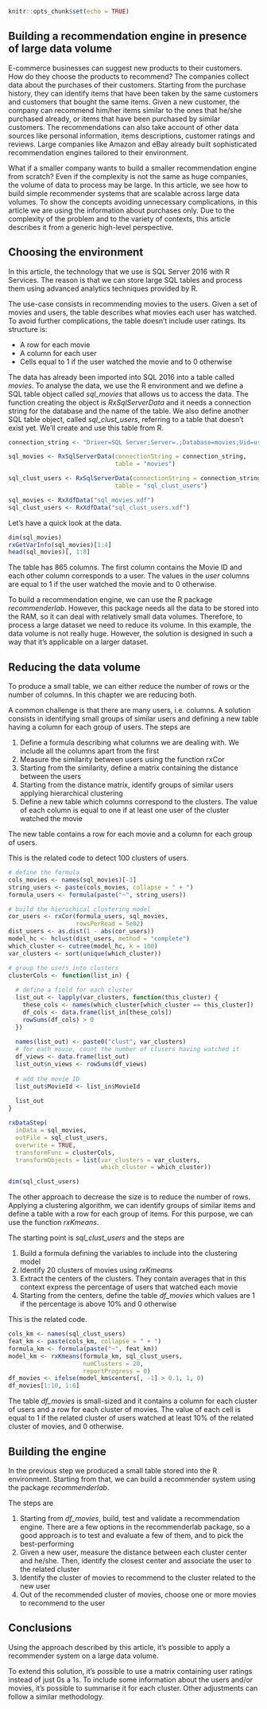 ```r
knitr::opts_chunk$set(echo = TRUE)
```

## Building a recommendation engine in presence of large data volume

E-commerce businesses can suggest new products to their customers. How do they choose the products to recommend? The companies collect data about the purchases of their customers. Starting from the purchase history, they can identify items that have been taken by the same customers and customers that bought the same items. Given a new customer, the company can recommend him/her items similar to the ones that he/she purchased already, or items that have been purchased by similar customers. The recommendations can also take account of other data sources like personal information, items descriptions, customer ratings and reviews. Large companies like Amazon and eBay already built sophisticated recommendation engines tailored to their environment. 

What if a smaller company wants to build a smaller recommendation engine from scratch? Even if the complexity is not the same as huge companies, the volume of data to process may be large. In this article, we see how to build simple recommender systems that are scalable across large data volumes. To show the concepts avoiding unnecessary complications, in this article we are using the information about purchases only. Due to the complexity of the problem and to the variety of contexts, this article describes it from a generic high-level perspective.



## Choosing the environment

In this article, the technology that we use is SQL Server 2016 with R Services. The reason is that we can store large SQL tables and process them using advanced analytics techniques provided by R.

The use-case consists in recommending movies to the users. Given a set of movies and users, the table describes what movies each user has watched. To avoid further complications, the table doesn’t include user ratings. Its structure is:

-	A row for each movie
-	A column for each user
-	Cells equal to 1 if the user watched the movie and to 0 otherwise

The data has already been imported into SQL 2016 into a table called *movies*. To analyse the data, we use the R environment and we define a SQL table object called *sql_movies* that allows us to access the data. The function creating the object is *RxSqlServerData* and it needs a connection string for the database and the name of the table. We also define another SQL table object, called *sql_clust_users*, referring to a table that doesn't exist yet. We'll create and use this table from R.

```r
connection_string <- "Driver=SQL Server;Server=.;Database=movies;Uid=usernam;password"

sql_movies <- RxSqlServerData(connectionString = connection_string,
                              table = "movies")

sql_clust_users <- RxSqlServerData(connectionString = connection_string,
                              table = "sql_clust_users")

```

```r
sql_movies <- RxXdfData("sql_movies.xdf")
sql_clust_users <- RxXdfData("sql_clust_users.xdf")
```

Let's have a quick look at the data.

```r
dim(sql_movies)
rxGetVarInfo(sql_movies)[1:4]
head(sql_movies)[, 1:8]
```

The table has 865 columns. The first column contains the Movie ID and each other column corresponds to a user. The values in the *user* columns are equal to 1 if the user watched the movie and to 0 otherwise.

To build a recommendation engine, we can use the R package *recommenderlab*. However, this package needs all the data to be stored into the RAM, so it can deal with relatively small data volumes. Therefore, to process a large dataset we need to reduce its volume. In this example, the data volume is not really huge. However, the solution is designed in such a way that it's applicable on a larger dataset.



## Reducing the data volume

To produce a small table, we can either reduce the number of rows or the number of columns. In this chapter we are reducing both.

A common challenge is that there are many users, i.e. columns. A solution consists in identifying small groups of similar users and defining a new table having a column for each group of users. The steps are

1. Define a formula describing what columns we are dealing with. We include all the columns apart from the first
2. Measure the similarity between users using the function rxCor
3. Starting from the similarity, define a matrix containing the distance between the users
4. Starting from the distance matrix, identify groups of similar users applying hierarchical clustering
5. Define a new table which columns correspond to the clusters. The value of each column is equal to one if at least one user of the cluster watched the movie

The new table contains a row for each movie and a column for each group of users.

This is the related code to detect 100 clusters of users.

```r
# define the formula
cols_movies <- names(sql_movies)[-1]
string_users <- paste(cols_movies, collapse = " + ")
formula_users <- formula(paste("~", string_users))

# build the hierachical clustering model
cor_users <- rxCor(formula_users, sql_movies,
                   rowsPerRead = 5e02)
dist_users <- as.dist(1 - abs(cor_users))
model_hc <- hclust(dist_users, method = "complete")
which_cluster <- cutree(model_hc, k = 100)
var_clusters <- sort(unique(which_cluster))

# group the users into clusters
clusterCols <- function(list_in) {
  
  # define a field for each cluster
  list_out <- lapply(var_clusters, function(this_cluster) {
    these_cols <- names(which_cluster[which_cluster == this_cluster])
    df_cols <- data.frame(list_in[these_cols])
    rowSums(df_cols) > 0
  })
  
  names(list_out) <- paste0("clust", var_clusters)
  # for each movie, count the number of clusers having watched it
  df_views <- data.frame(list_out)
  list_out$n_views <- rowSums(df_views)
  
  # add the movie ID
  list_out$MovieId <- list_in$MovieId
  
  list_out
}

rxDataStep(
  inData = sql_movies,
  outFile = sql_clust_users,
  overwrite = TRUE,
  transformFunc = clusterCols,
  transformObjects = list(var_clusters = var_clusters,
                          which_cluster = which_cluster))

dim(sql_clust_users)
```


The other approach to decrease the size is to reduce the number of rows. Applying a clustering algorithm, we can identify groups of similar items and define a table with a row for each group of items. For this purpose, we can use the function *rxKmeans*.

The starting point is *sql_clust_users* and the steps are

1. Build a formula defining the variables to include into the clustering model
2. Identify 20 clusters of movies using *rxKmeans*
3. Extract the centers of the clusters. They contain averages that in this context express the percentage of users that watched each movie
4. Starting from the centers, define the table *df_movies* which values are 1 if the percentage is above 10% and 0 otherwise

This is the related code.

```r
cols_km <- names(sql_clust_users)
feat_km <- paste(cols_km, collapse = " + ")
formula_km <- formula(paste("~", feat_km))
model_km <- rxKmeans(formula_km, sql_clust_users,
                     numClusters = 20,
                     reportProgress = 0)
df_movies <- ifelse(model_km$centers[, -1] > 0.1, 1, 0)
df_movies[1:10, 1:6]
```

The table *df_movies* is small-sized and it contains a column for each cluster of users and a row for each cluster of movies. The value of each cell is equal to 1 if the related cluster of users watched at least 10% of the related cluster of movies, and 0 otherwise.


## Building the engine

In the previous step we produced a small table stored into the R environment. Starting from that, we can build a recommender system using the package *recommenderlab*.  

The steps are

1. Starting from *df_movies*, build, test and validate a recommendation engine. There are a few options in the recommenderlab package, so a good approach is to test and evaluate a few of them, and to pick the best-performing
2. Given a new user, measure the distance between each cluster center and he/she. Then, identify the closest center and associate the user to the related cluster
3. Identify the cluster of movies to recommend to the cluster related to the new user
4. Out of the recommended cluster of movies, choose one or more movies to recommend to the user


## Conclusions

Using the approach described by this article, it's possible to apply a recommender system on a large data volume.

To extend this solution, it's possible to use a matrix containing user ratings instead of just 0s a 1s. To include some information about the users and/or movies, it's possible to summarise it for each cluster. Other adjustments can follow a similar methodology.



